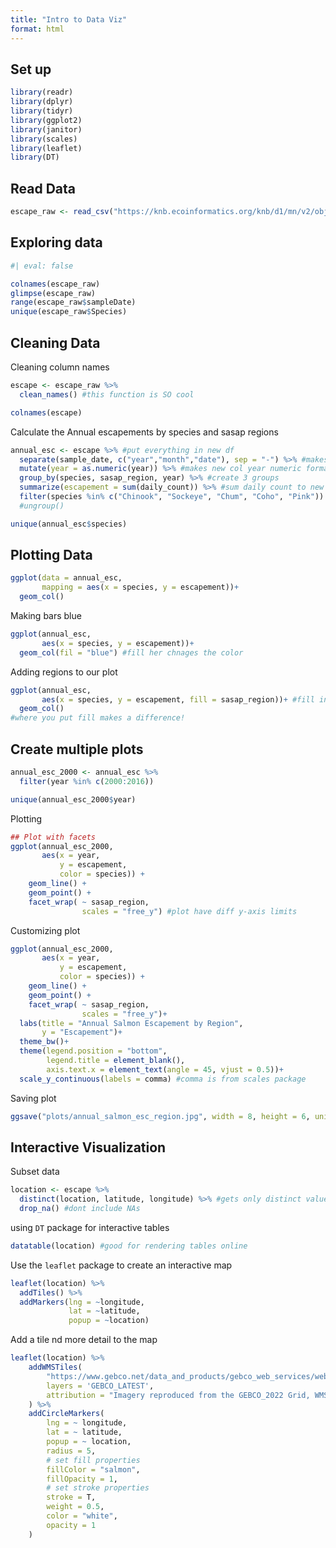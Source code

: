```yaml
---
title: "Intro to Data Viz"
format: html
---
```


## Set up
```r
library(readr)
library(dplyr)
library(tidyr)
library(ggplot2)
library(janitor)
library(scales)
library(leaflet)
library(DT)

```

## Read Data
```r
escape_raw <- read_csv("https://knb.ecoinformatics.org/knb/d1/mn/v2/object/urn%3Auuid%3Af119a05b-bbe7-4aea-93c6-85434dcb1c5e")
```

## Exploring data
```r
#| eval: false

colnames(escape_raw)
glimpse(escape_raw)
range(escape_raw$sampleDate)
unique(escape_raw$Species)
```

## Cleaning Data

Cleaning column names
```r
escape <- escape_raw %>% 
  clean_names() #this function is SO cool

colnames(escape)
```

Calculate the Annual escapements by species and sasap regions

```r
annual_esc <- escape %>% #put everything in new df
  separate(sample_date, c("year","month","date"), sep = "-") %>% #makes new cols breaking up sampple_date
  mutate(year = as.numeric(year)) %>% #makes new col year numeric format
  group_by(species, sasap_region, year) %>% #create 3 groups
  summarize(escapement = sum(daily_count)) %>% #sum daily count to new variable
  filter(species %in% c("Chinook", "Sockeye", "Chum", "Coho", "Pink")) # %in% allows you to filter for multiple conditions; filter by multiple species
  #ungroup()

unique(annual_esc$species)

```

## Plotting Data
```r
ggplot(data = annual_esc,
       mapping = aes(x = species, y = escapement))+
  geom_col()

```

Making bars blue
```r
ggplot(annual_esc,
       aes(x = species, y = escapement))+
  geom_col(fil = "blue") #fill her chnages the color
```

Adding regions to our plot
```r
ggplot(annual_esc,
       aes(x = species, y = escapement, fill = sasap_region))+ #fill in aes allows you to add another variable to fill the bar with
  geom_col()
#where you put fill makes a difference!
```


## Create multiple plots
```r
annual_esc_2000 <- annual_esc %>% 
  filter(year %in% c(2000:2016))

unique(annual_esc_2000$year)
```

Plotting

```r
## Plot with facets
ggplot(annual_esc_2000,
       aes(x = year,
           y = escapement,
           color = species)) +
    geom_line() +
    geom_point() +
    facet_wrap( ~ sasap_region,
                scales = "free_y") #plot have diff y-axis limits
```

Customizing plot

```r
ggplot(annual_esc_2000,
       aes(x = year,
           y = escapement,
           color = species)) +
    geom_line() +
    geom_point() +
    facet_wrap( ~ sasap_region,
                scales = "free_y")+ 
  labs(title = "Annual Salmon Escapement by Region",
       y = "Escapement")+
  theme_bw()+
  theme(legend.position = "bottom",
        legend.title = element_blank(),
        axis.text.x = element_text(angle = 45, vjust = 0.5))+
  scale_y_continuous(labels = comma) #comma is from scales package
```

Saving plot
```r
ggsave("plots/annual_salmon_esc_region.jpg", width = 8, height = 6, units = "in") #default saves last plot you ran
```

## Interactive Visualization

Subset data
```r
location <- escape %>% 
  distinct(location, latitude, longitude) %>% #gets only distinct values, eliinates repeats
  drop_na() #dont include NAs
```

using `DT` package for interactive tables
```r
datatable(location) #good for rendering tables online
```

Use the `leaflet` package to create an interactive map
```r
leaflet(location) %>% 
  addTiles() %>% 
  addMarkers(lng = ~longitude,
             lat = ~latitude,
             popup = ~location)
```

Add a tile nd more detail to the map
```r
leaflet(location) %>%
    addWMSTiles(
        "https://www.gebco.net/data_and_products/gebco_web_services/web_map_service/mapserv?request=getmap&service=wms&BBOX=-90,-180,90,360&crs=EPSG:4326&format=image/jpeg&layers=gebco_latest&width=1200&height=600&version=1.3.0",
        layers = 'GEBCO_LATEST',
        attribution = "Imagery reproduced from the GEBCO_2022 Grid, WMS 1.3.0 GetMap, www.gebco.net"
    ) %>%
    addCircleMarkers(
        lng = ~ longitude,
        lat = ~ latitude,
        popup = ~ location,
        radius = 5,
        # set fill properties
        fillColor = "salmon",
        fillOpacity = 1,
        # set stroke properties
        stroke = T,
        weight = 0.5,
        color = "white",
        opacity = 1
    )
```







